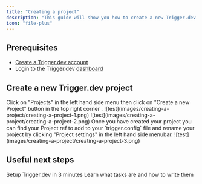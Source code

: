 ```yaml
---
title: "Creating a project"
description: "This guide will show you how to create a new Trigger.dev project."
icon: "file-plus"
---
```


## Prerequisites

- [Create a Trigger.dev account](https://cloud.trigger.dev)
- Login to the Trigger.dev [dashboard](https://cloud.trigger.dev)

## Create a new Trigger.dev project

<Steps>
    <Step title="Navigate to the Projects page">
    Click on "Projects" in the left hand side menu <Icon icon="circle-1" size={20} color="F43F47" /> then click on "Create a new Project" button in the top right corner <Icon icon="circle-2" size={20} color="F43F47" />.
    ![test](images/creating-a-project/creating-a-project-1.png)
    </Step>
    <Step title="Name your project">
    ![test](images/creating-a-project/creating-a-project-2.png)
    </Step>
    <Step title="Useful project settings">
    Once you have created your project you can find your Project ref <Icon icon="circle-2" size={20} color="F43F47" /> to add to your `trigger.config` file and rename your project <Icon icon="circle-3" size={20} color="F43F47" /> by clicking "Project settings" <Icon icon="circle-1" size={20} color="F43F47" /> in the left hand side menubar.
    ![test](images/creating-a-project/creating-a-project-3.png)
    </Step>
</Steps>

## Useful next steps

<CardGroup>
    <Card title="Quick start" icon="person-running-fast" href="/v3/quick-start">
    Setup Trigger.dev in 3 minutes
  </Card>
   <Card title="Writing tasks" icon="wand-magic-sparkles" href="/v3/tasks-overview">
    Learn what tasks are and how to write them
  </Card>
</CardGroup>
